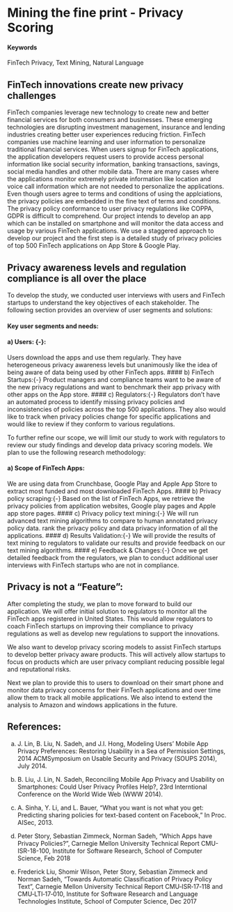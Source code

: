 # Mining the fine print - Privacy Scoring {#Fintech-Privacy-Scoring}

#### Keywords {-}

FinTech Privacy, Text Mining, Natural Language

## FinTech innovations create new privacy challenges

FinTech companies leverage new technology to create new and better financial services for both consumers and businesses. These emerging technologies are disrupting investment management, insurance and lending industries creating better user experiences reducing friction. FinTech companies use machine learning and user information to personalize traditional financial services. 
When users signup for FinTech applications, the application developers request users to provide access personal information like social security information, banking transactions, savings, social media handles and other mobile data. There are many cases where the applications monitor extremely private information like location and voice call information which are not needed to personalize the applications. Even though users agree to terms and conditions of using the applciations, the privacy policies are embedded in the fine text of terms and conditions. The privacy policy conformance to user privacy regulations like COPPA, GDPR is difficult to comprehend. Our project intends to develop an app which can be installed on smartphone and will monitor the data access and usage by various FinTech applications. We use a staggered approach to develop our project and the first step is a detailed study of privacy policies of top 500 FinTech applications on App Store & Google Play. 


## Privacy awareness levels and regulation compliance is all over the place

To develop the study, we conducted user interviews with users and FinTech startups to understand the key objectives of each stakeholder. The following section provides an overview of user segments and solutions:

#### Key user segments and needs:{-}
#### a) Users: {-}:
Users download the apps and use them regularly. They have heterogeneous privacy awareness levels but unanimously like the idea of being aware of data being used by other FinTech apps. 
#### b) FinTech Startups:{-}
Product managers and compliance teams want to be aware of the new privacy regulations and want to benchmark their app privacy with other apps on the App store. 
#### c) Regulators:{-}
 Regulators don't have an automated process to identify missing privacy policies and inconsistencies of policies across the top 500 applications. They also would like to track when privacy policies change for specific applications and would like to review if they conform to various regulations. 

To further refine our scope, we will limit our study to work with regulators to review our study findings and develop data privacy scoring models. We plan to use the following research methodology:

#### a) Scope of FinTech Apps:{-} 
We are using data from Crunchbase, Google Play and Apple App Store to extract most funded and most downloaded FinTech Apps. 
#### b) Privacy policy scraping:{-} 
 Based on the list of FinTech Apps, we retrieve the privacy policies from application websites, Google play pages and Apple app store pages. 
#### c) Privacy policy text mining:{-} 
 We will run advanced text mining algorithms to compare to human annotated privacy policy data. rank the privacy policy and data privacy information of all the applications. 
#### d) Results Validation:{-} 
We will provide the results of text mining to regulators to validate our results and provide feedback on our text mining algorithms. 
#### e) Feedback & Changes:{-} 
 Once we get detailed feedback from the regulators, we plan to conduct additional user interviews with FinTech startups who are not in compliance. 


## Privacy is not a "Feature":

After completing the study, we plan to move forward to build our application.  We will offer initial solution to regulators to monitor all the FinTech apps registered in United States. This would allow regulators to coach FinTech startups on improving their compliance to privacy regulations as well as develop new regulations to support the innovations. 

We also want to develop privacy scoring models to assist FinTech startups to develop better privacy aware products. This will actively allow startups to focus on products which are user privacy compliant reducing possible legal and reputational risks. 

Next we plan to provide this to users to download on their smart phone and monitor data privacy concerns for their FinTech applications and over time allow them to track all mobile applications.  We also intend to extend the analysis to Amazon and windows applications in the future. 


## References:
a) J. Lin, B. Liu, N. Sadeh, and J.I. Hong, Modeling Users’ Mobile App Privacy Preferences: Restoring Usability in a Sea of Permission Settings, 2014 ACMSymposium on Usable Security and Privacy (SOUPS 2014), July 2014.

b) B. Liu, J. Lin, N. Sadeh, Reconciling Mobile App Privacy and Usability on Smartphones: Could User Privacy Profiles Help?, 23rd Interntional Conference on the World Wide Web (WWW 2014).

c) A. Sinha, Y. Li, and L. Bauer, “What you want is not what you get: Predicting sharing policies for text-based content on Facebook,” In Proc. AISec, 2013.

d) Peter Story, Sebastian Zimmeck, Norman Sadeh, "Which Apps have Privacy Policies?", Carnegie Mellon University Technical Report CMU-ISR-18-100, Institute for Software Research, School of Computer Science, Feb 2018

e) Frederick Liu, Shomir Wilson, Peter Story, Sebastian Zimmeck and Norman Sadeh, "Towards Automatic Classification of Privacy Policy Text", Carnegie Mellon University Technical Report CMU‐ISR‐17‐118 and CMU‐LTI‐17‐010, Institute for Software Research and Language Technologies Institute, School of Computer Science, Dec 2017
